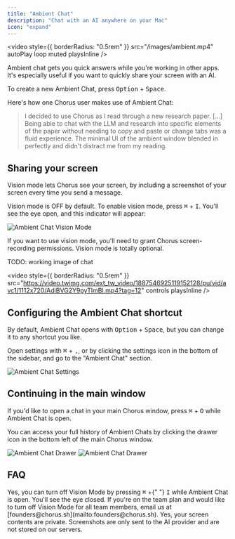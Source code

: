 ```yaml
---
title: "Ambient Chat"
description: "Chat with an AI anywhere on your Mac"
icon: "expand"
---
```


<video
    style={{ borderRadius: "0.5rem" }}
    src="/images/ambient.mp4"
    autoPlay
    loop
    muted
    playsInline
/>

Ambient chat gets you quick answers while you're working in other apps. It's especially useful if you want to quickly share your screen with an AI.

To create a new Ambient Chat, press <kbd>Option</kbd> + <kbd>Space</kbd>.

Here's how one Chorus user makes use of Ambient Chat:

> I decided to use Chorus as I read through a new research paper. [...] Being able to chat with the LLM and research into specific elements of the paper without needing to copy and paste or change tabs was a fluid experience. The minimal UI of the ambient window blended in perfectly and didn't distract me from my reading.

## Sharing your screen

Vision mode lets Chorus see your screen, by including a screenshot of your screen
every time you send a message.

Vision mode is OFF by default. To enable vision mode, press <kbd>⌘</kbd> + <kbd>I</kbd>. You'll see the eye open, and this indicator will appear:

<img src="/images/ambient-enabled.png" alt="Ambient Chat Vision Mode" />

If you want to use vision mode, you'll need to grant Chorus screen-recording
permissions. Vision mode is totally optional.

TODO: working image of chat

<video
    style={{ borderRadius: "0.5rem" }}
    src="https://video.twimg.com/ext_tw_video/1887546925119152128/pu/vid/avc1/1112x720/AdiBVG2Y9pyTlmBI.mp4?tag=12"
    controls
    playsInline
/>

## Configuring the Ambient Chat shortcut

By default, Ambient Chat opens with <kbd>Option</kbd> + <kbd>Space</kbd>, but you can change it to any shortcut you like.

Open settings with <kbd>⌘</kbd> + <kbd>,</kbd>, or by clicking the settings icon in the bottom of the sidebar, and go to the "Ambient Chat" section.

<img src="/images/ambient-settings.png" alt="Ambient Chat Settings" />

## Continuing in the main window

If you'd like to open a chat in your main Chorus window, press <kbd>⌘</kbd> + <kbd>O</kbd> while Ambient Chat is open.

You can access your full history of Ambient Chats by clicking the drawer  icon in the bottom left of the main Chorus window.

<img src="/images/ambient-chat-drawer-light.png" alt="Ambient Chat Drawer" className="dark:hidden" />
<img src="/images/ambient-chat-drawer-dark.png" alt="Ambient Chat Drawer" className="hidden dark:block" />

## FAQ

<AccordionGroup>
    <Accordion title="Can I turn off Vision Mode?">
        Yes, you can turn off Vision Mode by pressing <kbd>⌘</kbd> +{" "}
        <kbd>I</kbd> while Ambient Chat is open. You'll see the eye closed. If
        you're on the team plan and would like to turn off Vision Mode for all
        team members, email us at
        [founders@chorus.sh](mailto:founders@chorus.sh).
    </Accordion>
    <Accordion title="Are my screen contents private?">
        Yes, your screen contents are private. Screenshots are only sent to the
        AI provider and are not stored on our servers.
    </Accordion>
</AccordionGroup>
